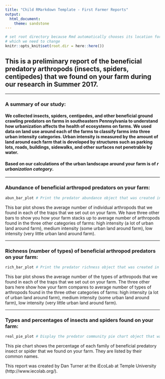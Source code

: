 ```yaml
---
title: "Child RMarkdown Template - First Farmer Reports"
output: 
  html_document:
    theme: sandstone
---
```


```r
# set root directory because Rmd automatically chooses its location for working directory
# which we need to change
knitr::opts_knit$set(root.dir = here::here())
```

## This is a preliminary report of the beneficial predatory arthropods (insects, spiders, centipedes) that we found on your farm during our research in Summer 2017.


***********************************************************************************

### A summary of our study:
#### We collected insects, spiders, centipedes, and other beneficial ground crawling predators on farms in southeastern Pennsylvania to understand how urbanization affects the health of ecosystems on farms. We used data on land use around each of the farms to classify farms into three urban intensity categories. Urban intensity is measured by the amount of land around each farm that is developed by structures such as parking lots, roads, buildings, sidewalks, and other surfaces not penetrable by water.


#### Based on our calculations of the urban landscape around your farm is of *__r urbanization category__*.

***********************************************************************************

### Abundance of beneficial arthropod predators on your farm:
```r
abun_bar_plot # Print the predator abundance object that was created in the respective for loop from the R script.
```

This bar plot shows the average number of individual arthropods that we found in each of the traps that we set out on your farm. We have three other bars to show you how your farm stacks up to average number of arthropods found in the three other categories of farms: high intensity (a lot of urban land around farm), medium intensity (some urban land around farm), low intensity (very little urban land around farm).


***********************************************************************************

### Richness (number of types) of beneficial arthropod predators on your farm:
```r
rich_bar_plot # Print the predator richness object that was created in the respective for loop from the R script.
```

This bar plot shows the average number of the types of arthropods that we found in each of the traps that we set out on your farm. The three other bars here show how your farm compares to average number of types of arthropods found in the three other categories of farms: high intensity (a lot of urban land around farm), medium intensity (some urban land around farm), low intensity (very little urban land around farm).


***********************************************************************************

### Types and percentages of insects and spiders found on your farm:
```r
real_pie_plot # Display the predator community pie chart object that was created in the respective for loop from the R script.
```

This pie chart shows the percentage of each family of beneficial predatory insect or spider that we found on your farm. They are listed by their common names.


This report was created by Dan Turner at the iEcoLab at Temple University (http://www.iecolab.org/).
